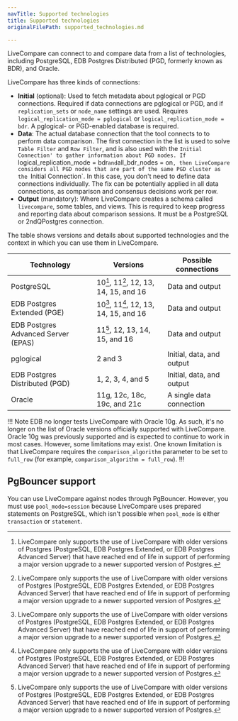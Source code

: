 ```yaml
---
navTitle: Supported technologies
title: Supported technologies
originalFilePath: supported_technologies.md

---
```


LiveCompare can connect to and compare data from a list of technologies,
including PostgreSQL, EDB Postgres Distributed (PGD, formerly known as BDR), and Oracle.

LiveCompare has three kinds of connections:

-   **Initial** (optional): Used to fetch metadata about pglogical or PGD
    connections. Required if data connections are pglogical or PGD, and if
    `replication_sets` or `node_name` settings are used. Requires
    `logical_replication_mode = pglogical` or `logical_replication_mode = bdr`. 
    A pglogical- or PGD-enabled database is required.
-   **Data**: The actual database connection that the tool connects to to perform
    data comparison. The first connection in the list is used to solve `Table
    Filter` and `Row Filter`, and is also used with the `Initial
    Connection' to gather information about PGD nodes. If
    `logical_replication_mode = bdr` and `all_bdr_nodes = on`, then LiveCompare
    considers all PGD nodes that are part of the same PGD cluster as the `Initial
    Connection`. In this case, you don't need to define data connections
    individually. The fix can be potentially applied in all data connections, as comparison
    and consensus decisions work per row.
-   **Output** (mandatory): Where LiveCompare creates a schema called
    `livecompare`, some tables, and views. This is required to keep progress and
    reporting data about comparison sessions. It must be a PostgreSQL or
    2ndQPostgres connection.

The table shows versions and details about supported technologies and the context in which you can use them in LiveCompare.

| Technology                          | Versions                               | Possible connections      |
|-------------------------------------|----------------------------------------|---------------------------|
| PostgreSQL                          | 10[^1], 11[^1], 12, 13, 14, 15, and 16 | Data and output           |
| EDB Postgres Extended (PGE)         | 10[^1], 11[^1], 12, 13, 14, 15, and 16 | Data and output           |
| EDB Postgres Advanced Server (EPAS) | 11[^1], 12, 13, 14, 15, and 16         | Data and output           |
| pglogical                           | 2 and 3                                | Initial, data, and output |
| EDB Postgres Distributed (PGD)      | 1, 2, 3, 4, and 5                      | Initial, data, and output |
| Oracle                              | 11g, 12c, 18c, 19c, and 21c            | A single data connection  |

[^1]:LiveCompare only supports the use of LiveCompare with older versions of Postgres (PostgreSQL, EDB Postgres Extended, or EDB Postgres Advanced Server) that have reached end of life in support of performing a major version upgrade to a newer supported version of Postgres.

!!! Note
EDB no longer tests LiveCompare with Oracle 10g. As such, it's no longer on the list of Oracle versions officially supported with LiveCompare. Oracle 10g was previously supported and is expected to continue to work in most cases. However, some limitations may exist. One known limitation is that LiveCompare requires the `comparison_algorithm` parameter to be set to `full_row` (for example, `comparison_algorithm = full_row`).
!!!

## PgBouncer support

You can use LiveCompare against nodes through PgBouncer. However, you must use
`pool_mode=session` because LiveCompare uses prepared statements on PostgreSQL,
which isn't possible when `pool_mode` is either `transaction` or
`statement`.
